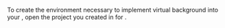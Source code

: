<PlatformWrapper platform='android'>

To create the environment necessary to implement virtual background into your <Vpl k="CLIENT" />, open the project you created in <Link to="../get-started/get-started-sdk"><Vg k="GET_STARTED"/></Link> for <Vpd k="NAME"/>.

</PlatformWrapper>